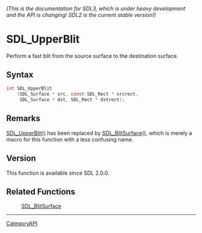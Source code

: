 ====== (This is the documentation for SDL3, which is under heavy development and the API is changing! SDL2 is the current stable version!) ======
= SDL_UpperBlit =

Perform a fast blit from the source surface to the destination surface.

== Syntax ==

<syntaxhighlight lang='c'>
int SDL_UpperBlit
    (SDL_Surface * src, const SDL_Rect * srcrect,
     SDL_Surface * dst, SDL_Rect * dstrect);
</syntaxhighlight>

== Remarks ==

[[SDL_UpperBlit]]() has been replaced by [[SDL_BlitSurface]](), which is
merely a macro for this function with a less confusing name.

== Version ==

This function is available since SDL 2.0.0.

== Related Functions ==

:[[SDL_BlitSurface]]

----
[[CategoryAPI]]


